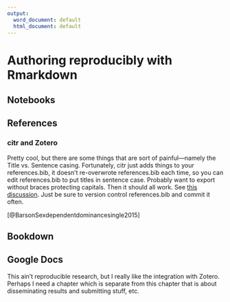 ```yaml
---
output:
  word_document: default
  html_document: default
---
```

# Authoring reproducibly with Rmarkdown

## Notebooks

## References

### citr and Zotero

Pretty cool, but there are some things that are sort of painful---namely
the Title vs. Sentence casing.  Fortunately, citr just adds things to your references.bib, it doesn't re-overwrote references.bib each time,
so you can edit references.bib to put titles in sentence case.  Probably want to export without braces protecting capitals.  Then it should all work.  See [this discussion](https://forums.zotero.org/discussion/61715/prevent-extra-braces-in-bibtex-export).  Just be sure to version control references.bib and commit it often.


[@BarsonSexdependentdominancesingle2015]

## Bookdown

## Google Docs

This ain't reproducible research, but I really like the integration with Zotero.  Perhaps
I need a chapter which is separate from this chapter that is about disseminating results and
submitting stuff, etc.


